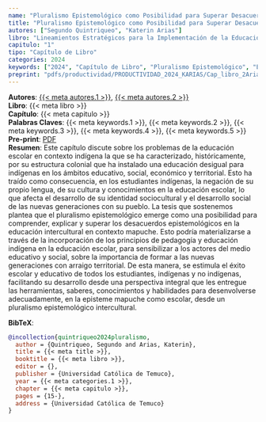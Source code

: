 ```yaml
---
name: "Pluralismo Epistemológico como Posibilidad para Superar Desacuerdos Epistemológicos en la Educación Intercultural en Contexto Mapuche"
title: "Pluralismo Epistemológico como Posibilidad para Superar Desacuerdos Epistemológicos en la Educación Intercultural en Contexto Mapuche"
autores: ["Segundo Quintriqueo", "Katerin Arias"]
libro: "Lineamientos Estratégicos para la Implementación de la Educación Intercultural desde un Modelo de Acompañamiento"
capitulo: "1"
tipo: "Capítulo de Libro"
categories: 2024
keywords: ["2024", "Capítulo de Libro", "Pluralismo Epistemológico", "Educación Escolar", "Enfoque Educativo Intercultural"]
preprint: "pdfs/productividad/PRODUCTIVIDAD_2024_KARIAS/Cap_libro_2Arias-Ortega_2024_Referato.pdf"
---
```

**Autores**: [{{< meta autores.1 >}}](../members/current/Segundo Quintriqueo.qmd), [{{< meta autores.2 >}}](../members/current/Katerin Arias.qmd)    
**Libro**: {{< meta libro >}}   
**Capítulo**: {{< meta capitulo >}}   
**Palabras Claves**: {{< meta keywords.1 >}}, {{< meta keywords.2 >}}, {{< meta keywords.3 >}}, {{< meta keywords.4 >}}, {{< meta keywords.5 >}}    
**Pre-print**: [PDF](../{{< meta preprint >}})    
**Resumen**: Este capítulo discute sobre los problemas de la educación escolar en contexto indígena la que se ha caracterizado, históricamente, por su estructura colonial que ha instalado una educación desigual para indígenas en los ámbitos educativo, social, económico y territorial. Esto ha traído como consecuencia, en los estudiantes indígenas, la negación de su propio lengua, de su cultura y conocimientos en la educación escolar, lo que afecta el desarrollo de su identidad sociocultural y el desarrollo social de las nuevas generaciones con su pueblo. La tesis que sostenemos plantea que el pluralismo epistemológico emerge como una posibilidad para comprender, explicar y superar los desacuerdos epistemológicos en la educación intercultural en contexto mapuche. Esto podría materializarse a través de la incorporación de los principios de pedagogía y educación indígena en la educación escolar, para sensibilizar a los actores del medio educativo y social, sobre la importancia de formar a las nuevas generaciones con arraigo territorial. De esta manera, se estimula el éxito escolar y educativo de todos los estudiantes, indígenas y no indígenas, facilitando su desarrollo desde una perspectiva integral que les entregue las herramientas, saberes, conocimientos y habilidades para desenvolverse adecuadamente, en la episteme mapuche como escolar, desde un pluralismo epistemológico intercultural.


**BibTeX**:
```bibtex
@incollection{quintriqueo2024pluralismo,
  author = {Quintriqueo, Segundo and Arias, Katerin},
  title = {{< meta title >}},
  booktitle = {{< meta libro >}},
  editor = {},
  publisher = {Universidad Católica de Temuco},
  year = {{< meta categories.1 >}},
  chapter = {{< meta capitulo >}},
  pages = {15-},
  address = {Universidad Católica de Temuco}
}
```
